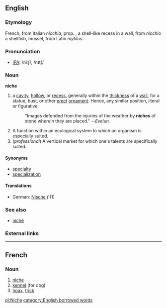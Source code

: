 {{wikipedia}}
==English==

===Etymology===
French, from Italian
''nicchia'', prop.<!--what does this abbreviation mean?-->, a shell-like recess in a wall, from
''nicchio'' a shellfish, mussel, from Latin ''mytilus''.
===Pronunciation===
*[[IPA]]: /niːʃ/, /nɪtʃ/
===Noun===
'''niche'''
#a [[cavity]], [[hollow]], or [[recess]], generally within the [[thickness]] of a [[wall]], for a statue, bust, or other [[erect]] [[ornament]]. Hence, any similar position, literal or figurative.
#:"Images defended from the injuries of the weather by '''niches''' of stone wherein they are placed." --''Evelun.''
#A function within an ecological system to which an organism is especially suited.
#(''professional'') A vertical market for which one's talents are specifically suited.
====Synonyms====
*[[specialty]]
*[[specialization]]
====Translations====
*German: [[Nische]] ''f'' (1)

===See also===
*[[niché]]

===External links===
{{pedialite}}
----

==French==
===Noun===
# [[niche]]
# [[kennel]] (for dog)
# [[hoax]], [[trick]]
[[pl:Niche]]
[[category:English borrowed words]]